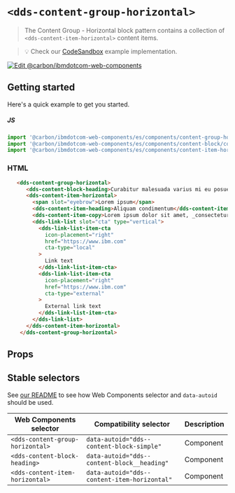 
# `<dds-content-group-horizontal>`

> The Content Group - Horizontal block pattern contains a collection of
> `<dds-content-item-horizontal>` content items.

> 💡 Check our
> [CodeSandbox](https://githubbox.com/carbon-design-system/carbon-for-ibm-dotcom/tree/master/packages/web-components/examples/codesandbox/components/content-group-horizontal)
> example implementation.

[![Edit @carbon/ibmdotcom-web-components](https://codesandbox.io/static/img/play-codesandbox.svg)](https://githubbox.com/carbon-design-system/carbon-for-ibm-dotcom/tree/master/packages/web-components/examples/codesandbox/components/content-group-horizontal)

## Getting started

Here's a quick example to get you started.

##### JS

```javascript
import '@carbon/ibmdotcom-web-components/es/components/content-group-horizontal/content-group-horizontal';
import '@carbon/ibmdotcom-web-components/es/components/content-block/content-block-heading';
import '@carbon/ibmdotcom-web-components/es/components/content-item-horizontal/content-item-horizontal';
```

### HTML

```html
   <dds-content-group-horizontal>
      <dds-content-block-heading>Curabitur malesuada varius mi eu posuere</dds-content-block-heading>
      <dds-content-item-horizontal>
        <span slot="eyebrow">Lorem ipsum</span>
        <dds-content-item-heading>Aliquam condimentum</dds-content-item-heading>
        <dds-content-item-copy>Lorem ipsum dolor sit amet, _consectetur_ adipiscing elit. Aenean et ultricies est. Mauris iaculis eget dolor nec hendrerit. Phasellus at elit sollicitudin.</dds-content-item-copy>
        <dds-link-list slot="cta" type="vertical">
          <dds-link-list-item-cta
            icon-placement="right"
            href="https://www.ibm.com"
            cta-type="local"
          >
            Link text
          </dds-link-list-item-cta>
          <dds-link-list-item-cta
            icon-placement="right"
            href="https://www.ibm.com"
            cta-type="external"
          >
            External link text
          </dds-link-list-item-cta>
        </dds-link-list>
      </dds-content-item-horizontal>
    </dds-content-group-horizontal>
```

## Props

<Props of="dds-content-group-horizontal" />

<Description markdown={markdownContents} />

## Stable selectors

See [our README](https://github.com/carbon-design-system/carbon-for-ibm-dotcom/tree/master/packages/web-components#stable-selectors-for-analytics-and-integratione2e-testing-in-web-components) to see how Web Components selector and `data-autoid` should be used.

| Web Components selector            | Compatibility selector                       | Description |
| ---------------------------------- | -------------------------------------------- | ----------- |
| `<dds-content-group-horizontal>`   | `data-autoid="dds--content-block-simple"`    | Component   |
| `<dds-content-block-heading>`      | `data-autoid="dds--content-block__heading"`  | Component   |
| `<dds-content-item-horizontal>`    | `data-autoid="dds--content-item-horizontal"` | Component   |


<Description markdown={contributing} />
